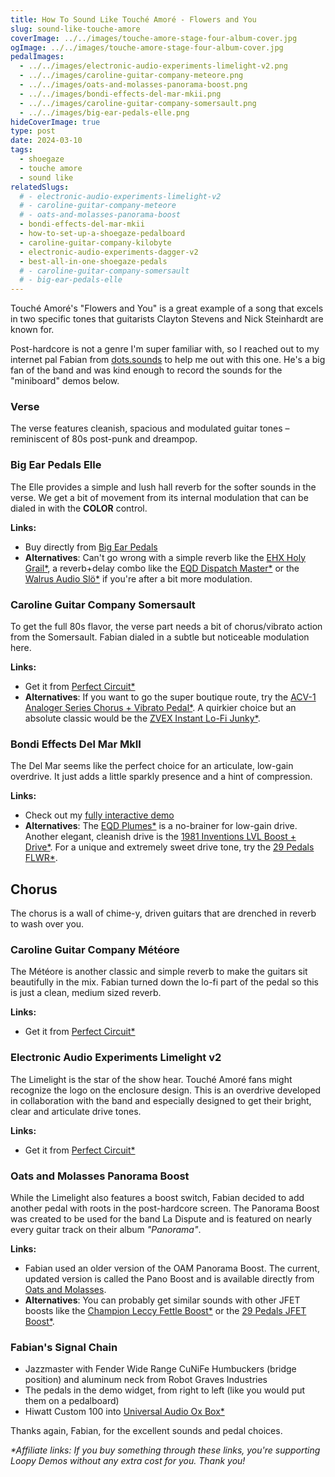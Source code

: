 ```yaml
---
title: How To Sound Like Touché Amoré - Flowers and You
slug: sound-like-touche-amore
coverImage: ../../images/touche-amore-stage-four-album-cover.jpg
ogImage: ../../images/touche-amore-stage-four-album-cover.jpg
pedalImages:
  - ../../images/electronic-audio-experiments-limelight-v2.png
  - ../../images/caroline-guitar-company-meteore.png
  - ../../images/oats-and-molasses-panorama-boost.png
  - ../../images/bondi-effects-del-mar-mkii.png
  - ../../images/caroline-guitar-company-somersault.png
  - ../../images/big-ear-pedals-elle.png
hideCoverImage: true
type: post
date: 2024-03-10
tags:
  - shoegaze
  - touche amore
  - sound like
relatedSlugs:
  # - electronic-audio-experiments-limelight-v2
  # - caroline-guitar-company-meteore
  # - oats-and-molasses-panorama-boost
  - bondi-effects-del-mar-mkii
  - how-to-set-up-a-shoegaze-pedalboard
  - caroline-guitar-company-kilobyte
  - electronic-audio-experiments-dagger-v2
  - best-all-in-one-shoegaze-pedals
  # - caroline-guitar-company-somersault
  # - big-ear-pedals-elle
---
```



Touché Amoré's "Flowers and You" is a great example of a song that excels in two specific tones that guitarists Clayton Stevens and Nick Steinhardt are known for.

Post-hardcore is not a genre I'm super familiar with, so I reached out to my internet pal Fabian from [dots.sounds](https://www.instagram.com/dotssounds/) to help me out with this one. He's a big fan of the band and was kind enough to record the sounds for the "miniboard" demos below.

### Verse

The verse features cleanish, spacious and modulated guitar tones – reminiscent of 80s post-punk and dreampop.

<Verse />

### Big Ear Pedals Elle

The Elle provides a simple and lush hall reverb for the softer sounds in the verse. We get a bit of movement from its internal modulation that can be dialed in with the **COLOR** control.

**Links:**

- Buy directly from [Big Ear Pedals](https://www.bigearpedals.com/product-page/elle)
- **Alternatives**: Can't go wrong with a simple reverb like the [EHX Holy Grail\*](https://link.perfectcircuit.com/t/v1/8-12626-329078-9759?url=https%3A%2F%2Fwww.perfectcircuit.com%2Fehx-holy-grail.html), a reverb+delay combo like the [EQD Dispatch Master\*](https://link.perfectcircuit.com/t/v1/8-12626-329078-9759?url=https%3A%2F%2Fwww.perfectcircuit.com%2Fearthquaker-devices-dispatch-master-v3.html) or the [Walrus Audio Slö\*](https://link.perfectcircuit.com/t/v1/8-12626-329078-9759?url=https%3A%2F%2Fwww.perfectcircuit.com%2Fwalrus-slo.html) if you're after a bit more modulation.

### Caroline Guitar Company Somersault

To get the full 80s flavor, the verse part needs a bit of chorus/vibrato action from the Somersault. Fabian dialed in a subtle but noticeable modulation here.

**Links:**

- Get it from [Perfect Circuit\*](https://link.perfectcircuit.com/t/v1/8-12626-329078-9759?url=https%3A%2F%2Fwww.perfectcircuit.com%2Fcaroline-guitar-company-somersault.html)
- **Alternatives**: If you want to go the super boutique route, try the [ACV-1 Analoger Series Chorus + Vibrato Pedal\*](https://link.perfectcircuit.com/t/v1/8-12626-329078-9759?url=https%3A%2F%2Fwww.perfectcircuit.com%2Fasheville-music-tools-acv-1.html). A quirkier choice but an absolute classic would be the [ZVEX Instant Lo-Fi Junky\*](https://link.perfectcircuit.com/t/v1/8-12626-329078-9759?url=https%3A%2F%2Fwww.perfectcircuit.com%2Fzvex-instant-lo-fi-junky-vexter.html).

### Bondi Effects Del Mar MkII

The Del Mar seems like the perfect choice for an articulate, low-gain overdrive. It just adds a little sparkly presence and a hint of compression.

**Links:**

- Check out my [fully interactive demo](/demos/bondi-effects-del-mar-mkii)
- **Alternatives**: The [EQD Plumes\*](https://link.perfectcircuit.com/t/v1/8-12626-329078-9759?url=https%3A%2F%2Fwww.perfectcircuit.com%2Fearthquaker-devices-plumes.html) is a no-brainer for low-gain drive. Another elegant, cleanish drive is the [1981 Inventions LVL Boost + Drive\*](https://link.perfectcircuit.com/t/v1/8-12626-329078-9759?url=https%3A%2F%2Fwww.perfectcircuit.com%2F1981-inventions-lvl.html). For a unique and extremely sweet drive tone, try the [29 Pedals FLWR\*](https://link.perfectcircuit.com/t/v1/8-12626-329078-9759?url=https%3A%2F%2Fwww.perfectcircuit.com%2F29-pedals-flwr.html).

## Chorus

The chorus is a wall of chime-y, driven guitars that are drenched in reverb to wash over you.

<Chorus />

### Caroline Guitar Company Météore

The Météore is another classic and simple reverb to make the guitars sit beautifully in the mix. Fabian turned down the lo-fi part of the pedal so this is just a clean, medium sized reverb.

**Links:**

- Get it from [Perfect Circuit\*](https://link.perfectcircuit.com/t/v1/8-12626-329078-9759?url=https%3A%2F%2Fwww.perfectcircuit.com%2Fcaroline-guitar-company-meteore.html)

### Electronic Audio Experiments Limelight v2

The Limelight is the star of the show hear. Touché Amoré fans might recognize the logo on the enclosure design. This is an overdrive developed in collaboration with the band and especially designed to get their bright, clear and articulate drive tones.

**Links:**

- Get it from [Perfect Circuit\*](https://link.perfectcircuit.com/t/v1/8-12626-329078-9759?url=https%3A%2F%2Fwww.perfectcircuit.com%2Feae-limelight.html)

### Oats and Molasses Panorama Boost

While the Limelight also features a boost switch, Fabian decided to add another pedal with roots in the post-hardcore screen. The Panorama Boost was created to be used for the band La Dispute and is featured on nearly every guitar track on their album _"Panorama"_.

**Links:**

- Fabian used an older version of the OAM Panorama Boost. The current, updated version is called the Pano Boost and is available directly from [Oats and Molasses](https://www.oatsandmolasses.com/store/p/oam-pano).
- **Alternatives**: You can probably get similar sounds with other JFET boosts like the [Champion Leccy Fettle Boost\*](https://link.perfectcircuit.com/t/v1/8-12626-329078-9759?url=https%3A%2F%2Fwww.perfectcircuit.com%2F29-pedals-jfet.html) or the [29 Pedals JFET Boost\*](https://link.perfectcircuit.com/t/v1/8-12626-329078-9759?url=https%3A%2F%2Fwww.perfectcircuit.com%2F29-pedals-jfet.html).

### Fabian's Signal Chain

- Jazzmaster with Fender Wide Range CuNiFe Humbuckers (bridge position) and aluminum neck from Robot Graves Industries
- The pedals in the demo widget, from right to left (like you would put them on a pedalboard)
- Hiwatt Custom 100 into [Universal Audio Ox Box\*](https://link.perfectcircuit.com/t/v1/8-12626-329078-9759?url=https%3A%2F%2Fwww.perfectcircuit.com%2Funiversal-audio-ox.html)

Thanks again, Fabian, for the excellent sounds and pedal choices.

_\*Affiliate links: If you buy something through these links, you're supporting Loopy Demos without any extra cost for you. Thank you!_
